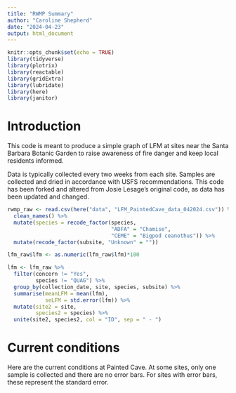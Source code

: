 ```yaml
---
title: "RWMP Summary"
author: "Caroline Shepherd"
date: "2024-04-23"
output: html_document
---
```


```r

knitr::opts_chunk$set(echo = TRUE)
library(tidyverse)
library(plotrix)
library(reactable)
library(gridExtra)
library(lubridate)
library(here)
library(janitor)

```

# Introduction

This code is meant to produce a simple graph of LFM at sites near the Santa Barbara Botanic Garden to raise awareness of fire danger and keep local residents informed.  

Data is typically collected every two weeks from each site. Samples are collected and dried in accordance with USFS recommendations. This code has been forked and altered from Josie Lesage's original code, as data has been updated and changed.

```r

rwmp_raw <- read.csv(here("data", "LFM_PaintedCave_data_042024.csv")) %>%
  clean_names() %>% 
  mutate(species = recode_factor(species,
                                 "ADFA" = "Chamise",
                                 "CEME" = "Bigpod ceanothus")) %>%
  mutate(recode_factor(subsite, "Unknown" = "")) 

lfm_raw$lfm <- as.numeric(lfm_raw$lfm)*100

lfm <- lfm_raw %>%
  filter(concern != "Yes",
         species != "QUAG") %>%
  group_by(collection_date, site, species, subsite) %>%
  summarise(meanLFM = mean(lfm),
            seLFM = std.error(lfm)) %>%
  mutate(site2 = site,
         species2 = species) %>%
  unite(site2, species2, col = "ID", sep = " - ")

```

# Current conditions 
Here are the current conditions at Painted Cave. At some sites, only one sample is collected and there are no error bars. For sites with error bars, these represent the standard error.